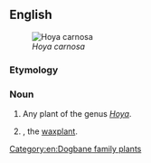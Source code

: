 ==English==
[[Image:Hoya carnosa1HUNDA.jpg|thumb|''Hoya carnosa'']]

===Etymology===
{{compound|wax|flower|lang=en}}

===Noun===
{{en-noun}}

# Any plant of the genus ''[[Hoya]]''.
# {{taxlink|Hoya carnosa|species|noshow=1}}, the [[waxplant]].

[[Category:en:Dogbane family plants]]